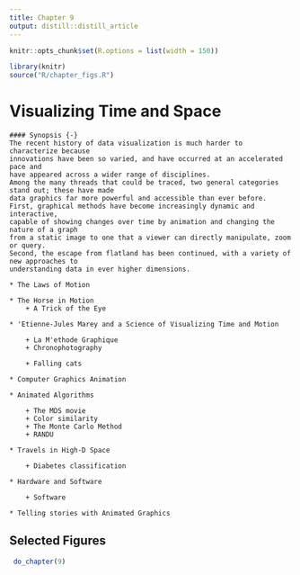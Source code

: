 ```yaml
---
title: Chapter 9
output: distill::distill_article
---
```


<script src="https://ajax.googleapis.com/ajax/libs/jquery/3.1.1/jquery.min.js"></script>

<style>
.zoomDiv {
  opacity: 0;
  position: fixed;
  top: 50%;
  left: 50%;
  z-index: 50;
  transform: translate(-50%, -50%);
  box-shadow: 10px 10px 50px #888888;
  max-height:100%;
}

.zoomImg {
  width: 100%;
}
</style>


<script type="text/javascript">
  $(document).ready(function() {
    $('body').prepend("<div class=\"zoomDiv\"><img src=\"\" class=\"zoomImg\"></div>");
    // onClick function for all plots (img's)
    $('img:not(.zoomImg)').click(function() {
      $('.zoomImg').attr('src', $(this).attr('src'));
      $('.zoomDiv').css({opacity: '1', width: '55%'});
    });
    // onClick function for zoomImg
    $('img.zoomImg').click(function() {
      $('.zoomDiv').css({opacity: '0', width: '0%'});
    });
  });
</script>

```r
knitr::opts_chunk$set(R.options = list(width = 150))

library(knitr)
source("R/chapter_figs.R")
```
# Visualizing Time and Space {#ch09-motion}

```block
#### Synopsis {-}
The recent history of data visualization is much harder to characterize because
innovations have been so varied, and have occurred at an accelerated pace and
have appeared across a wider range of disciplines.
Among the many threads that could be traced, two general categories stand out; these have made
data graphics far more powerful and accessible than ever before.
First, graphical methods have become increasingly dynamic and interactive,
capable of showing changes over time by animation and changing the nature of a graph
from a static image to one that a viewer can directly manipulate, zoom or query.
Second, the escape from flatland has been continued, with a variety of new approaches to 
understanding data in ever higher dimensions.
```

```block
* The Laws of Motion 

* The Horse in Motion 
	+ A Trick of the Eye

* 'Etienne-Jules Marey and a Science of Visualizing Time and Motion

	+ La M'ethode Graphique
	+ Chronophotography 

	+ Falling cats

* Computer Graphics Animation 

* Animated Algorithms 

	+ The MDS movie
	+ Color similarity
	+ The Monte Carlo Method
	+ RANDU

* Travels in High-D Space 

	+ Diabetes classification

* Hardware and Software

	+ Software

* Telling stories with Animated Graphics 

```


## Selected Figures

```r
 do_chapter(9)
```
